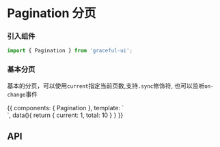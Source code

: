 
<Meta title="数据展示|Pagination 分页" component={Pagination} />

# Pagination 分页

### 引入组件

```js
import { Pagination } from 'graceful-ui';
```

### 基本分页
基本的分页，可以使用`current`指定当前页数,支持`.sync`修饰符, 也可以监听`on-change`事件

<Preview>
  <Story name="直接调用">
    {{
      components: { Pagination },
      template: `
        <div>
            <Pagination :current.sync="current" :total="total"></Pagination>
        </div>
      `,
      data(){
          return { 
              current: 1,
              total: 10
          }
      }
    }}
  </Story>
</Preview>

## API

<Props of={Pagination} />
